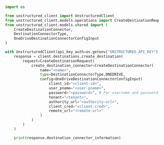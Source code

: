 ```python Python SDK
import os

from unstructured_client import UnstructuredClient
from unstructured_client.models.operations import CreateDestinationRequest
from unstructured_client.models.shared import (
    CreateDestinationConnector,
    DestinationConnectorType,
    OneDriveDestinationConnectorConfigInput
)

with UnstructuredClient(api_key_auth=os.getenv("UNSTRUCTURED_API_KEY")) as client:
    response = client.destinations.create_destination(
        request=CreateDestinationRequest(
            create_destination_connector=CreateDestinationConnector(
                name="<name>",
                type=DestinationConnectorType.ONEDRIVE,
                config=OneDriveDestinationConnectorConfigInput(
                    client_id="<client-id>", 
                    user_pname="<user-pname>",
                    password="<password>", # For username and password authentication.
                    tenant="<tenant>", 
                    authority_url="<authority-url>",
                    client_cred="<client-cred>",
                    remote_url="<remote-url>" 
                )
            )
        )
    )

    print(response.destination_connector_information)
```